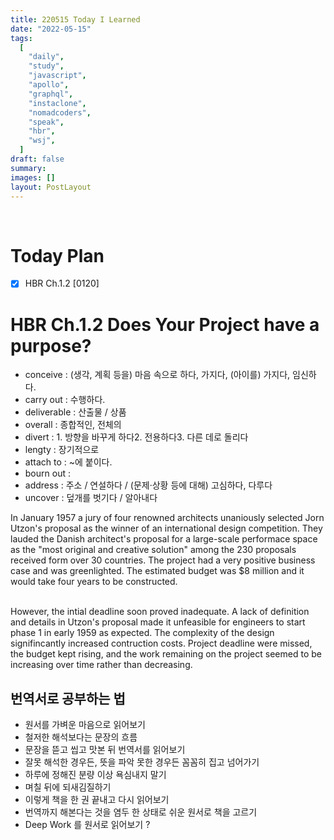 ```yaml
---
title: 220515 Today I Learned
date: "2022-05-15"
tags:
  [
    "daily",
    "study",
    "javascript",
    "apollo",
    "graphql",
    "instaclone",
    "nomadcoders",
    "speak",
    "hbr",
    "wsj",
  ]
draft: false
summary:
images: []
layout: PostLayout
---
```


<br />

# Today Plan

- [x] HBR Ch.1.2 [0120]

# HBR Ch.1.2 Does Your Project have a purpose?

- conceive : (생각, 계획 등을) 마음 속으로 하다, 가지다, (아이를) 가지다, 임신하다.
- carry out : 수행하다.
- deliverable : 산출물 / 상품
- overall : 종합적인, 전체의
- divert : 1. 방향을 바꾸게 하다2. 전용하다3. 다른 데로 돌리다
- lengty : 장기적으로
- attach to : ~에 붙이다.
- bourn out :
- address : 주소 / 연설하다 / (문제·상황 등에 대해) 고심하다, 다루다
- uncover : 덮개를 벗기다 / 알아내다

In January 1957 a jury of four renowned architects unaniously selected Jorn Utzon's proposal as the winner of an international design competition. They lauded the Danish architect's proposal for a large-scale performace space as the "most original and creative solution" among the 230 proposals received form over 30 countries. The project had a very positive business case and was greenlighted. The estimated budget was $8 million and it would take four years to be constructed.

<br />
However, the intial deadline soon proved inadequate. A lack of definition and details
in Utzon's proposal made it unfeasible for engineers to start phase 1 in early 1959
as expected. The complexity of the design signifincantly increased contruction costs.
Project deadline were missed, the budget kept rising, and the work remaining on the
project seemed to be increasing over time rather than decreasing.
<br />

## 번역서로 공부하는 법

- 원서를 가벼운 마음으로 읽어보기
- 철저한 해석보다는 문장의 흐름
- 문장을 뜯고 씹고 맛본 뒤 번역서를 읽어보기
- 잘못 해석한 경우든, 뜻을 파악 못한 경우든 꼼꼼히 집고 넘어가기
- 하루에 정해진 분량 이상 욕심내지 말기
- 며칠 뒤에 되새김질하기
- 이렇게 책을 한 권 끝내고 다시 읽어보기
- 번역까지 해본다는 것을 염두 한 상태로 쉬운 원서로 책을 고르기
- Deep Work 를 원서로 읽어보기 ?
